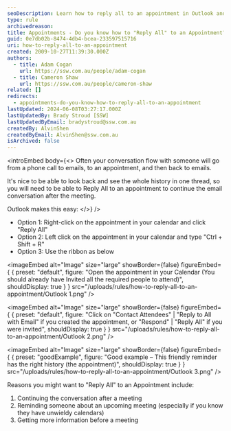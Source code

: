 ```yaml
---
seoDescription: Learn how to reply all to an appointment in Outlook and continue email conversations after meetings, reminders, or gathering more information.
type: rule
archivedreason:
title: Appointments - Do you know how to "Reply All" to an Appointment?
guid: 0e7db02b-8474-4db4-bcea-233597515716
uri: how-to-reply-all-to-an-appointment
created: 2009-10-27T11:39:30.000Z
authors:
  - title: Adam Cogan
    url: https://ssw.com.au/people/adam-cogan
  - title: Cameron Shaw
    url: https://ssw.com.au/people/cameron-shaw
related: []
redirects:
  - appointments-do-you-know-how-to-reply-all-to-an-appointment
lastUpdated: 2024-06-08T03:27:17.000Z
lastUpdatedBy: Brady Stroud [SSW]
lastUpdatedByEmail: bradystroud@ssw.com.au
createdBy: AlvinShen
createdByEmail: AlvinShen@ssw.com.au
isArchived: false
---
```


<introEmbed
  body={<>
Often your conversation flow with someone will go from a phone call to emails, to an appointment, and then back to emails.

It's nice to be able to look back and see the whole history in one thread, so you will need to be able to Reply All to an appointment to continue the email conversation after the meeting.

Outlook makes this easy:
  </>}
/>
- Option 1: Right-click on the appointment in your calendar and click "Reply All"
- Option 2: Left click on the appointment in your calendar and type "Ctrl + Shift + R"
- Option 3: Use the ribbon as below


<imageEmbed
  alt="Image"
  size="large"
  showBorder={false}
  figureEmbed={ {
    preset: "default",
    figure: "Open the appointment in your Calendar (You should already have Invited all the required people to attend)",
    shouldDisplay: true
  } }
  src="/uploads/rules/how-to-reply-all-to-an-appointment/Outlook 1.png"
/>


<imageEmbed
  alt="Image"
  size="large"
  showBorder={false}
  figureEmbed={ {
    preset: "default",
    figure: "Click on \"Contact Attendees\" | \"Reply to All with Email\" if you created the appointment, or \"Respond\" | \"Reply All\" if you were invited",
    shouldDisplay: true
  } }
  src="/uploads/rules/how-to-reply-all-to-an-appointment/Outlook 2.png"
/>

<imageEmbed
  alt="Image"
  size="large"
  showBorder={false}
  figureEmbed={ {
    preset: "goodExample",
    figure: "Good example – This friendly reminder has the right history (the appointment)",
    shouldDisplay: true
  } }
  src="/uploads/rules/how-to-reply-all-to-an-appointment/Outlook 3.png"
/>

Reasons you might want to "Reply All" to an Appointment include:

1. Continuing the conversation after a meeting
2. Reminding someone about an upcoming meeting (especially if you know they have unwieldy calendars)
3. Getting more information before a meeting
